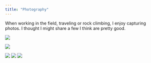 ```yaml
---
title: "Photography"
---
```


When working in the field, traveling or rock climbing, I enjoy capturing photos. I thought I might share a few I think are pretty good.

![](Photography/beaver_creek.jpg)

![](Photography/castle_hill.jpg)

![](Photography/Font_hold.jpg) ![](Photography/north_carolina.jpg) ![](Photography/olivia_font.jpg)
